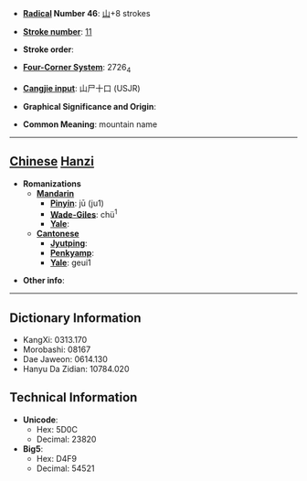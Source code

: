 * '''[[Wiktionary:Chinese radical index| Radical]] Number 46''': [[Wiktionary:Chinese radical index 山|山]]+8 strokes

* '''[[Wiktionary:Chinese total strokes index|Stroke number]]''': [[Wiktionary:Chinese total strokes index 11|11]]

* '''Stroke order''': 

* '''[[Wiktionary:Chinese four corner index|Four-Corner System]]''': 2726<sub>4</sub>

* '''[[Wiktionary:Chinese Cangjie index|Cangjie input]]''': 山尸十口 (USJR)

* '''Graphical Significance and Origin''': 

* '''Common Meaning''': mountain name

----

== [[Chinese]] [[Hanzi]] ==

* '''Romanizations'''
** '''[[Mandarin]]'''
*** '''[[Pinyin]]''': jū (ju1)
*** '''[[Wade-Giles]]''': chü<sup>1</sup>
*** '''[[Yale]]''': 
** '''[[Cantonese]]'''
*** '''[[Jyutping]]''':
*** '''[[Penkyamp]]''': 
*** '''[[Yale]]''': geui1

* '''Other info''': 

----

== Dictionary Information ==

* KangXi: 0313.170
* Morobashi: 08167
* Dae Jaweon: 0614.130
* Hanyu Da Zidian: 10784.020

== Technical Information ==

* '''Unicode''':
** Hex: 5D0C
** Decimal: 23820
* '''Big5''':
** Hex: D4F9
** Decimal: 54521